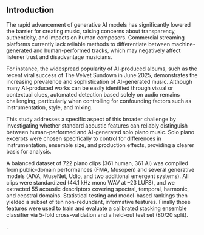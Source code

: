 ## Introduction

The rapid advancement of generative AI models has significantly lowered the barrier for creating music, raising concerns about transparency, authenticity, and impacts on human composers. Commercial streaming platforms currently lack reliable methods to differentiate between machine-generated and human-performed tracks, which may negatively affect listener trust and disadvantage musicians.

For instance, the widespread popularity of AI-produced albums, such as the recent viral success of The Velvet Sundown in June 2025, demonstrates the increasing prevalence and sophistication of AI-generated music. Although many AI-produced works can be easily identified through visual or contextual clues, automated detection based solely on audio remains challenging, particularly when controlling for confounding factors such as instrumentation, style, and mixing.

This study addresses a specific aspect of this broader challenge by investigating whether standard acoustic features can reliably distinguish between human-performed and AI-generated solo piano music. Solo piano excerpts were chosen specifically to control for differences in instrumentation, ensemble size, and production effects, providing a clearer basis for analysis.

A balanced dataset of 722 piano clips (361 human, 361 AI) was compiled from public-domain performances (FMA, Musopen) and several generative models (AIVA, MuseNet, Udio, and two additional emergent systems). All clips were standardized (44.1 kHz mono WAV at –23 LUFS), and we extracted 55 acoustic descriptors covering spectral, temporal, harmonic, and cepstral domains. Statistical testing and model-based rankings then yielded a subset of ten non-redundant, informative features. Finally those features were used to train and evaluate a calibrated stacking ensemble classifier via 5-fold cross-validation and a held-out test set (80/20 split).


.

